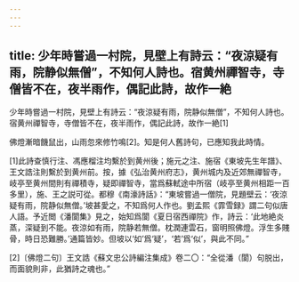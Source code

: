 ```yaml
---
---
---
```

title: 少年時嘗過一村院，見壁上有詩云：“夜涼疑有雨，院静似無僧”，不知何人詩也。宿黄州禪智寺，寺僧皆不在，夜半雨作，偶記此詩，故作一絶
---



少年時嘗過一村院，見壁上有詩云：“夜涼疑有雨，院静似無僧”，不知何人詩也。宿黄州禪智寺，寺僧皆不在，夜半雨作，偶記此詩，故作一絶[1]


佛燈漸暗饑鼠出，山雨忽來修竹鳴[2]。知是何人舊詩句，已應知我此時情。

[1]此詩查慎行注、馮應榴注均繫於到黄州後；施元之注、施宿《東坡先生年譜》、王文誥注則繫於到黄州前。按，據《弘治黄州府志》，黄州城内及近郊無禪智寺，岐亭至黄州間則有禪積寺，疑即禪智寺，當爲蘇軾途中所宿（岐亭至黄州相距一百多里），施、王之説可從。都穆《南濠詩話》：“東坡嘗過一僧院，見題壁云：‘夜涼疑有雨，院静似無僧。’坡甚愛之，不知爲何人作也。劉孟熙《霏雪録》謂二句似唐人語。予近閲《潘閬集》見之，始知爲閬《夏日宿西禪院》作，詩云：‘此地絶炎蒸，深疑到不能。夜涼如有雨，院静若無僧。枕潤連雲石，窗明照佛燈。浮生多賤骨，時日恐難勝。’通篇皆妙。但坡以‘如’爲‘疑’，‘若’爲‘似’，與此不同。”

[2]〔佛燈二句〕王文誥《蘇文忠公詩編注集成》卷二〇：“全從潘（閬）句脱出，而面貌則非，此猶詩之魂也。”